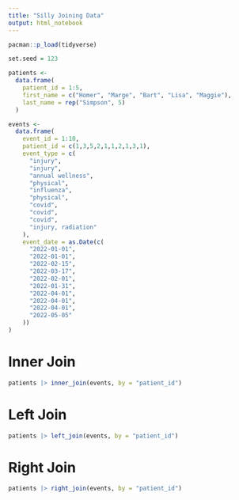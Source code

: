```yaml
---
title: "Silly Joining Data"
output: html_notebook
---
```


```r
pacman::p_load(tidyverse)

set.seed = 123

patients <- 
  data.frame(
    patient_id = 1:5,
    first_name = c("Homer", "Marge", "Bart", "Lisa", "Maggie"),
    last_name = rep("Simpson", 5)
  )

events <-
  data.frame(
    event_id = 1:10, 
    patient_id = c(1,3,5,2,1,1,2,1,3,1),
    event_type = c(
      "injury",
      "injury",
      "annual wellness",
      "physical",
      "influenza",
      "physical",
      "covid",
      "covid",
      "covid",
      "injury, radiation"
    ),
    event_date = as.Date(c(
      "2022-01-01",
      "2022-01-01",
      "2022-02-15",
      "2022-03-17",
      "2022-02-01",
      "2022-01-31",
      "2022-04-01",
      "2022-04-01",
      "2022-04-01",
      "2022-05-05"
    ))
)
```


# Inner Join
```r
patients |> inner_join(events, by = "patient_id")
```

# Left Join
```r
patients |> left_join(events, by = "patient_id")
```



# Right Join
```r
patients |> right_join(events, by = "patient_id")
```